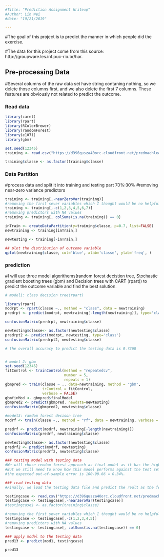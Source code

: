 ---
#Title: "Prediction Assignment Writeup"
#Author: Lin Wei
#date: "10/21/2019"

---

#The goal of this project is to predict the manner in which people did the exercise.

#The data for this project come from this source: http://groupware.les.inf.puc-rio.br/har.

## Pre-processing Data
#Several columns of the raw data set have string contaning nothing, so we delete those columns first, and we also delete the first 7 columns. These features are obviously not related to predict the outcome.

### Read data   
```{r}
library(caret)
library(rpart) 
library(RColorBrewer) 
library(randomForest) 
library(e1071) 
library(gbm)

set.seed(12345)
training <- read.csv("https://d396qusza40orc.cloudfront.net/predmachlearn/pml-training.csv", stringsAsFactors=FALSE, na.strings=c("#DIV/0!"))

training$classe <- as.factor(training$classe)
```


### Data Partition
#process data and split it into training and testing part 70%:30%
#removing near-zero variance predictors

```{r}
training <- training[,-nearZeroVar(training)]
#removing the first sever variables which I thought would be no helpful to the analysis
training <- training[,-c(1,2,3,4,5,6,7)]
#removing predictors with NA values
training <- training[, colSums(is.na(training)) == 0]

inTrain <- createDataPartition(y=training$classe, p=0.7, list=FALSE)
newtraining <- training[inTrain,]

newtesting <- training[-inTrain,]

## plot the distribution of outcome variable
qplot(newtraining$classe, col='blue', xlab='classe', ylab='freq', )

```
### prediction
#I will use three model algorithems(random forest decistion tree, Stochastic gradient boosting trees (gbm) and Decision trees with CART (rpart)) to predict the outcome variable and find the best solution. 

```{r}
# model1: class decision tree(rpart)

library(rpart)
modrpt <- rpart(classe ~., method = "class", data = newtraining)
predrpt <- predict(modrpt, newtraining[-length(newtraining)], type='class')

confusionMatrix(predrpt, newtraining$classe)

newtesting$classe<- as.factor(newtesting$classe)
predrpt2 <- predict(modrpt, newtesting, type='class')
confusionMatrix(predrpt2, newtesting$classe)

# the overall accuracy to predict the testing data is 0.7368


# model 2: gbm
set.seed(12345)
fitControl <- trainControl(method = "repeatedcv",
                           number = 5,
                           repeats = 1)
gbmpred <- train(classe ~ ., data=newtraining, method = "gbm",
                 trControl = fitControl,
                 verbose = FALSE)
gbmfinMod <- gbmpred$finalModel
gbmpred2 <- predict(gbmpred, newdata=newtesting)
confusionMatrix(gbmpred2, newtesting$classe)

#model3: ramdom forest decison tree
modrf <- train(classe ~., method = "rf", data = newtraining, verbose = TRUE, trControl = trainControl(method="cv"), number = 3)

predrf <- predict(modrf, newtraining[-length(newtraining)])
confusionMatrix(predrf, newtraining$classe)

newtesting$classe<- as.factor(newtesting$classe)
predrf2 <- predict(modrf, newtesting)
confusionMatrix(predrf2, newtesting$classe)

### testing model with testing data
#We will chose rendom forest approach as final model as it has the highest accuracy 99% among the three modeles.
#But we still need to know how this model performs against the test set before expressing a conclusion.
#the expected out-of-sample error is 100-99.66 = 0.34%.

### read testing data 
#Finally, we load the testing data file and predict the reult as the following:

testingcase <- read.csv("https://d396qusza40orc.cloudfront.net/predmachlearn/pml-testing.csv", stringsAsFactors=FALSE, na.strings=c("#DIV/0!"))
testingcase <- testingcase[,-nearZeroVar(testingcase)]
#testingcase$ <- as.factor(training$classe)

#removing the first sever variables which I thought would be no helpful to the analysis
testingcase <- testingcase[,-c(1,2,3,4,5)]
#removing predictors with NA values
testingcase <- testingcase[, colSums(is.na(testingcase)) == 0]

### apply model to the testing data
pred13 <- predict(mod1, testingcase)

pred13


```